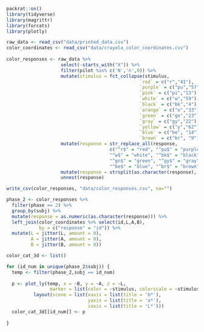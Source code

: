 ```r
packrat::on()
library(tidyverse)
library(magrittr)
library(forcats)
library(plotly)
```

```r
raw_data <- read_csv("data/printed_data.csv")
color_coordinates <- read_csv("data/crayola_color_coordinates.csv")
  
color_responses <- raw_data %>%
                    select(-starts_with("X")) %>%
                    filter(pilot %in% c('N','n',0)) %>%
                    mutate(stimulus = fct_collapse(stimulus,
                                                 `red` = c("r","41"),
                                                 `purple` = c("pu","57"),
                                                 `pink` = c("pi","13"),
                                                 `white` = c("w","59"),
                                                 `black` = c("bk","4"),
                                                 `orange` = c("o","33"),
                                                 `green` = c("gn","23"),
                                                 `gray` = c("gy","22"),
                                                 `yellow` = c("y","62"),
                                                 `blue` = c("be", "14"),
                                                 `brown` = c("br", "9"))) %>%
                    mutate(response = str_replace_all(response, 
                                      c("^r$" = "red", "^pu$" = "purple", "^pi$" = "pink",
                                      "^w$" = "white", "^bk$" = "black", "^o$" = "orange",
                                      "^gn$" = "green", "^gy$" = "gray", "^y$" = "yellow",
                                      "^be$" = "blue", "^br$" = "brown"))) %>%
                    mutate(response = strsplit(as.character(response), ",")) %>% 
                    unnest(response)

write_csv(color_responses, "data/color_responses.csv", na="")
```


```r
phase_2 <- color_responses %>%
  filter(phase == 2) %>%
  group_by(subj) %>%
  mutate(response = as.numeric(as.character(response))) %>%
  left_join(color_coordinates %>% select(id,L,A,B),
            by = c("response" = "id")) %>%
  mutate(L = jitter(L, amount = 0),
         A = jitter(A, amount = 0),
         B = jitter(B, amount = 0))

color_cat_3d <- list()

for (id_num in unique(phase_2$subj)) {
  temp <- filter(phase_2,subj == id_num)
  
  p <- plot_ly(temp, x = ~B, y = ~A, z = ~L, 
                marker = list(color = ~stimulus, colorscale = ~stimulus)) %>%
          layout(scene = list(xaxis = list(title = 'b*'),
                              yaxis = list(title = 'a*'),
                              zaxis = list(title = 'L*')))
  color_cat_3d[[id_num]] <- p
  
}


```

